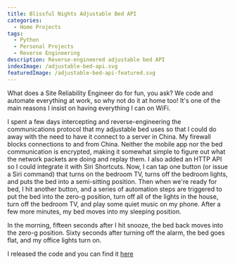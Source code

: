 ```yaml
---
title: Blissful Nights Adjustable Bed API
categories:
  - Home Projects
tags:
  - Python
  - Personal Projects
  - Reverse Engineering
description: Reverse-engineered adjustable bed API
indexImage: /adjustable-bed-api.svg
featuredImage: /adjustable-bed-api-featured.svg
---
```


What does a Site Reliability Engineer do for fun, you ask? We code and automate everything at work, so why not do it at home too!  It's one of the main reasons I insist on having everything I can on WiFi.

I spent a few days intercepting and reverse-engineering the communications protocol that my adjustable bed uses so that I could do away with the need to have it connect to a server in China.  My firewall blocks connections to and from China.  Neither the mobile app nor the bed communication is encrypted, making it somewhat simple to figure out what the network packets are doing and replay them.  I also added an HTTP API so I could integrate it with Siri Shortcuts. Now, I can tap one button (or issue a Siri command) that turns on the bedroom TV, turns off the bedroom lights, and puts the bed into a semi-sitting position. Then when we're ready for bed, I hit another button, and a series of automation steps are triggered to put the bed into the zero-g position, turn off all of the lights in the house, turn off the bedroom TV, and play some quiet music on my phone. After a few more minutes, my bed moves into my sleeping position.

In the morning, fifteen seconds after I hit snooze, the bed back moves into the zero-g position. Sixty seconds after turning off the alarm, the bed goes flat, and my office lights turn on.

I released the code and you can find it [here](https://github.com/trevorlauder/bn-adjustable-bed)
